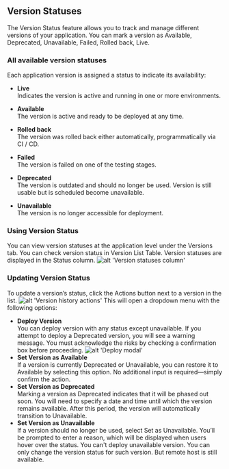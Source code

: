 ## Version Statuses

The Version Status feature allows you to track and manage different versions of your application. You can mark a version as Available, Deprecated, Unavailable, Failed, Rolled back, Live.

### All available version statuses

Each application version is assigned a status to indicate its availability:

- **Live** \
  Indicates the version is active and running in one or more environments.

- **Available** \
  The version is active and ready to be deployed at any time.

- **Rolled back** \
  The version was rolled back either automatically, programmatically via CI / CD.

- **Failed** \
  The version is failed on one of the testing stages.

- **Deprecated** \
  The version is outdated and should no longer be used. Version is still usable but is scheduled become unavailable.

- **Unavailable** \
  The version is no longer accessible for deployment.

### Using Version Status

You can view version statuses at the application level under the Versions tab.
You can check version status in Version List Table. Version statuses are displayed in the Status column.
![alt 'Version statuses column'](/version-statuses-column.png)

### Updating Version Status

To update a version’s status, click the Actions button next to a version in the list.
![alt 'Version history actions'](/version-history-actions-btn.png)
This will open a dropdown menu with the following options:

- **Deploy Version** \
  You can deploy version with any status except unavailable. If you attempt to deploy a Deprecated version, you will see a warning message. You must acknowledge the risks by checking a confirmation box before proceeding.
  ![alt 'Deploy modal'](/deploy-modal-with-warning.png)
- **Set Version as Available** \
  If a version is currently Deprecated or Unavailable, you can restore it to Available by selecting this option. No additional input is required—simply confirm the action.
- **Set Version as Deprecated** \
  Marking a version as Deprecated indicates that it will be phased out soon. You will need to specify a date and time until which the version remains available. After this period, the version will automatically transition to Unavailable.
- **Set Version as Unavailable** \
  If a version should no longer be used, select Set as Unavailable. You’ll be prompted to enter a reason, which will be displayed when users hover over the status.
  You can't deploy unavailable version. You can only change the version status for such version. But remote host is still available.
